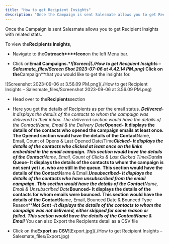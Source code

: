 ```yaml
---
title: "How to get Recipient Insights"
description: "Once the Campaign is sent Salesmate allows you to get Recipient Insights with related stats."
---
```


Once the Campaign is sent Salesmate allows you to get Recipient Insights with related stats.

To view the**Recipients Insights**,


*   Navigate to the**Outreach****Icon**on the left Menu bar.

*   Click on**Email Campaigns.****![Screen](./How to get Recipient Insights – Salesmate_files/Screen Shot 2023-07-06 at 4.42.14 PM.png)***   Click on the**Campaign**that you would like to get the insights for.

![Screenshot 2023-09-06 at 3.56.09 PM.png](./How to get Recipient Insights – Salesmate_files/Screenshot 2023-09-06 at 3.56.09 PM.png)


*   Head over to the**Recipients**section

*   Here you get the details of Recipients as per the email status.
    ***Delivered**\- It displays the details of the contacts to whom the campaign was delivered to their inbox. The delivered section would have the details of the Contact**Name, Email & the Delivery Date*****Opened**\- It displays the details of the contacts who opened the campaign emails at least once. The Opened section would have the details of the Contact**Name, Email, Count of Opens & Last Opened Date/Time*****Clicked**\- It displays the details of the contacts who clicked at least once on the links embedded in the email campaign. This section would have the details of the Contact**Name, Email, Count of Clicks & Last Clicked Time/Date*****In Queue**- It displays the details of the contacts to whom the campaign is not sent yet i.e. who are still in the queue. This section would have the details of the Contact**Name & Email.*****Unsubscribed**\- It displays the details of the contacts who have unsubscribed from the email campaign. This section would have the details of the Contact**Name, Email & Unsubscribed Date*****Bounced**\- It displays the details of the contacts for whom emails were bounced. This section would have the details of the Contact**Name, Email, Bounced Date & Bounced Type Reason*****Not Sent -**It displays the details of the contacts to whom the campaign was not delivered, either skipped for some reason or failed. This section would have the details of the Contact**Name & Email***   You can also Export the Recipients detail as a CSV file

*   Click on the**Export as CSV**![Export.jpg](./How to get Recipient Insights – Salesmate_files/Export.jpg)
